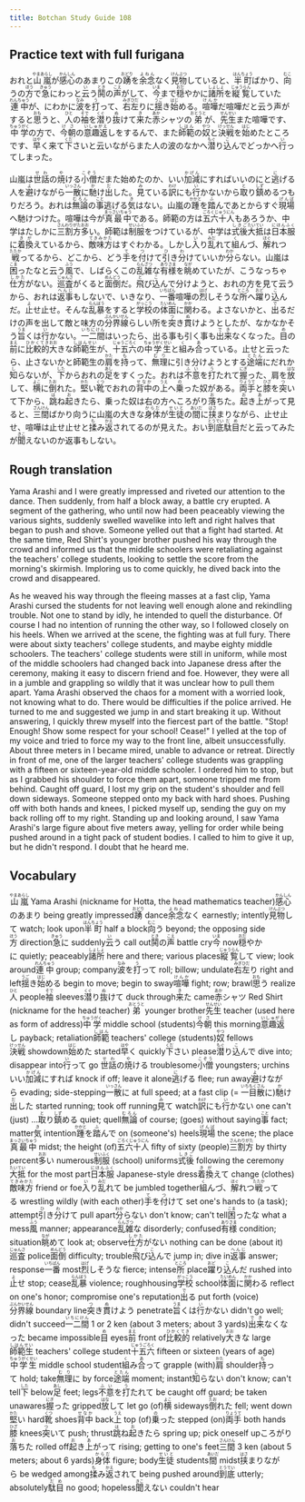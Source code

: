 ```yaml
---
title: Botchan Study Guide 108
---
```


## Practice text with full furigana

<p>
おれと<ruby><rb>山嵐</rb><rt>やまあらし</rt></ruby>が<ruby><rb>感心</rb><rt>かんしん</rt></ruby>のあまりこの<ruby><rb>踴</rb><rt>おどり</rt></ruby>を<ruby><rb>余念</rb><rt>よねん</rt></ruby>なく<ruby><rb>見物</rb><rt>けんぶつ</rt></ruby>していると、<ruby><rb>半町</rb><rt>はんちょう</rt></ruby>ばかり、<ruby><rb>向</rb><rt>むこ</rt></ruby>うの<ruby><rb>方</rb><rt>ほう</rt></ruby>で<ruby><rb>急</rb><rt>きゅう</rt></ruby>にわっと<ruby><rb>云</rb><rt>い</rt></ruby>う<ruby><rb>鬨</rb><rt>とき</rt></ruby>の<ruby><rb>声</rb><rt>こえ</rt></ruby>がして、<ruby><rb>今</rb><rt>いま</rt></ruby>まで<ruby><rb>穏</rb><rt>おだ</rt></ruby>やかに<ruby><rb>諸所</rb><rt>しょしょ</rt></ruby>を<ruby><rb>縦覧</rb><rt>じゅうらん</rt></ruby>していた<ruby><rb>連中</rb><rt>れんちゅう</rt></ruby>が、にわかに<ruby><rb>波</rb><rt>なみ</rt></ruby>を<ruby><rb>打</rb><rt>う</rt></ruby>って、<ruby><rb>右左</rb><rt>みぎひだ</rt></ruby>りに<ruby><rb>揺</rb><rt>うご</rt></ruby>き<ruby><rb>始</rb><rt>はじ</rt></ruby>める。<ruby><rb>喧嘩</rb><rt>けんか</rt></ruby>だ喧嘩だと云う声がすると<ruby><rb>思</rb><rt>おも</rt></ruby>うと、<ruby><rb>人</rb><rt>ひと</rt></ruby>の<ruby><rb>袖</rb><rt>そで</rt></ruby>を<ruby><rb>潜</rb><rt>くぐ</rt></ruby>り<ruby><rb>抜</rb><rt>ぬ</rt></ruby>けて<ruby><rb>来</rb><rt>き</rt></ruby>た<ruby><rb>赤</rb><rt>あか</rt></ruby>シャツの<ruby><rb>弟</rb><rt>おとうと</rt></ruby>が、<ruby><rb>先生</rb><rt>せんせい</rt></ruby>また喧嘩です、<ruby><rb>中学</rb><rt>ちゅうがく</rt></ruby>の方で、<ruby><rb>今朝</rb><rt>けさ</rt></ruby>の<ruby><rb>意趣返</rb><rt>いしゅがえ</rt></ruby>しをするんで、また<ruby><rb>師範</rb><rt>しはん</rt></ruby>の<ruby><rb>奴</rb><rt>やつ</rt></ruby>と<ruby><rb>決戦</rb><rt>けっせん</rt></ruby>を<ruby><rb>始</rb><rt>はじ</rt></ruby>めたところです、<ruby><rb>早</rb><rt>はや</rt></ruby>く来て<ruby><rb>下</rb><rt>くだ</rt></ruby>さいと云いながらまた人の波のなかへ<ruby><rb>潜</rb><rt>もぐ</rt></ruby>り<ruby><rb>込</rb><rt>こ</rt></ruby>んでどっかへ<ruby><rb>行</rb><rt>い</rt></ruby>ってしまった。
</p>

<p>
山嵐は<ruby><rb>世話</rb><rt>せわ</rt></ruby>の<ruby><rb>焼</rb><rt>や</rt></ruby>ける<ruby><rb>小僧</rb><rt>こぞう</rt></ruby>だまた始めたのか、いい<ruby><rb>加減</rb><rt>かげん</rt></ruby>にすればいいのにと<ruby><rb>逃</rb><rt>に</rt></ruby>げる人を<ruby><rb>避</rb><rt>よ</rt></ruby>けながら<ruby><rb>一散</rb><rt>いっさん</rt></ruby>に<ruby><rb>馳</rb><rt>か</rt></ruby>け<ruby><rb>出</rb><rt>だ</rt></ruby>した。<ruby><rb>見</rb><rt>み</rt></ruby>ている<ruby><rb>訳</rb><rt>わけ</rt></ruby>にも<ruby><rb>行</rb><rt>い</rt></ruby>かないから<ruby><rb>取</rb><rt>と</rt></ruby>り<ruby><rb>鎮</rb><rt>しず</rt></ruby>めるつもりだろう。おれは<ruby><rb>無論</rb><rt>むろん</rt></ruby>の<ruby><rb>事</rb><rt>こと</rt></ruby>逃げる<ruby><rb>気</rb><rt>き</rt></ruby>はない。山嵐の<ruby><rb>踵</rb><rt>かかと</rt></ruby>を<ruby><rb>踏</rb><rt>ふ</rt></ruby>んであとからすぐ<ruby><rb>現場</rb><rt>げんば</rt></ruby>へ馳けつけた。喧嘩は今が<ruby><rb>真最中</rb><rt>まっさいちゅう</rt></ruby>である。師範の方は<ruby><rb>五六十人</rb><rt>ごろくじゅうにん</rt></ruby>もあろうか、中学はたしかに<ruby><rb>三割方</rb><rt>さんわりがた</rt></ruby><ruby><rb>多</rb><rt>おお</rt></ruby>い。師範は<ruby><rb>制服</rb><rt>せいふく</rt></ruby>をつけているが、中学は<ruby><rb>式後</rb><rt>しきご</rt></ruby><ruby><rb>大抵</rb><rt>たいてい</rt></ruby>は<ruby><rb>日本服</rb><rt>にほんふく</rt></ruby>に<ruby><rb>着換</rb><rt>きが</rt></ruby>えているから、<ruby><rb>敵味方</rb><rt>てきみかた</rt></ruby>はすぐわかる。しかし<ruby><rb>入</rb><rt>い</rt></ruby>り<ruby><rb>乱</rb><rt>みだ</rt></ruby>れて<ruby><rb>組</rb><rt>く</rt></ruby>んづ、<ruby><rb>解</rb><rt>ほぐ</rt></ruby>れつ<ruby><rb>戦</rb><rt>たたか</rt></ruby>ってるから、どこから、どう<ruby><rb>手</rb><rt>て</rt></ruby>を<ruby><rb>付</rb><rt>つ</rt></ruby>けて<ruby><rb>引</rb><rt>ひ</rt></ruby>き<ruby><rb>分</rb><rt>わ</rt></ruby>けていいか<ruby><rb>分</rb><rt>わか</rt></ruby>らない。山嵐は<ruby><rb>困</rb><rt>こま</rt></ruby>ったなと云う<ruby><rb>風</rb><rt>ふう</rt></ruby>で、しばらくこの<ruby><rb>乱雑</rb><rt>らんざつ</rt></ruby>な<ruby><rb>有様</rb><rt>ありさま</rt></ruby>を<ruby><rb>眺</rb><rt>なが</rt></ruby>めていたが、こうなっちゃ<ruby><rb>仕方</rb><rt>しかた</rt></ruby>がない。<ruby><rb>巡査</rb><rt>じゅんさ</rt></ruby>がくると<ruby><rb>面倒</rb><rt>めんどう</rt></ruby>だ。<ruby><rb>飛</rb><rt>と</rt></ruby>び<ruby><rb>込</rb><rt>こ</rt></ruby>んで分けようと、おれの方を見て云うから、おれは<ruby><rb>返事</rb><rt>へんじ</rt></ruby>もしないで、いきなり、<ruby><rb>一番</rb><rt>いちばん</rt></ruby>喧嘩の<ruby><rb>烈</rb><rt>はげ</rt></ruby>しそうな<ruby><rb>所</rb><rt>ところ</rt></ruby>へ<ruby><rb>躍</rb><rt>おど</rt></ruby>り<ruby><rb>込</rb><rt>こ</rt></ruby>んだ。<ruby><rb>止</rb><rt>よ</rt></ruby>せ止せ。そんな<ruby><rb>乱暴</rb><rt>らんぼう</rt></ruby>をすると<ruby><rb>学校</rb><rt>がっこう</rt></ruby>の<ruby><rb>体面</rb><rt>たいめん</rt></ruby>に<ruby><rb>関</rb><rt>かか</rt></ruby>わる。よさないかと、<ruby><rb>出</rb><rt>で</rt></ruby>るだけの声を出して敵と味方の<ruby><rb>分界線</rb><rt>ぶんかいせん</rt></ruby>らしい所を<ruby><rb>突</rb><rt>つ</rt></ruby>き<ruby><rb>貫</rb><rt>ぬ</rt></ruby>けようとしたが、なかなかそう<ruby><rb>旨</rb><rt>うま</rt></ruby>くは<ruby><rb>行</rb><rt>い</rt></ruby>かない。<ruby><rb>一二間</rb><rt>いちにけん</rt></ruby>はいったら、出る事も引く事も<ruby><rb>出来</rb><rt>でき</rt></ruby>なくなった。<ruby><rb>目</rb><rt>め</rt></ruby>の<ruby><rb>前</rb><rt>まえ</rt></ruby>に<ruby><rb>比較的</rb><rt>ひかくてき</rt></ruby><ruby><rb>大</rb><rt>おお</rt></ruby>きな<ruby><rb>師範生</rb><rt>しはんせい</rt></ruby>が、<ruby><rb>十五六</rb><rt>じゅうごろく</rt></ruby>の<ruby><rb>中学生</rb><rt>ちゅうがくせい</rt></ruby>と<ruby><rb>組</rb><rt>く</rt></ruby>み<ruby><rb>合</rb><rt>あ</rt></ruby>っている。止せと云ったら、止さないかと師範生の<ruby><rb>肩</rb><rt>かた</rt></ruby>を<ruby><rb>持</rb><rt>も</rt></ruby>って、<ruby><rb>無理</rb><rt>むり</rt></ruby>に引き分けようとする<ruby><rb>途端</rb><rt>とたん</rt></ruby>にだれか<ruby><rb>知</rb><rt>し</rt></ruby>らないが、<ruby><rb>下</rb><rt>した</rt></ruby>からおれの<ruby><rb>足</rb><rt>あし</rt></ruby>をすくった。おれは<ruby><rb>不意</rb><rt>ふい</rt></ruby>を<ruby><rb>打</rb><rt>う</rt></ruby>たれて<ruby><rb>握</rb><rt>にぎ</rt></ruby>った、肩を<ruby><rb>放</rb><rt>はな</rt></ruby>して、<ruby><rb>横</rb><rt>よこ</rt></ruby>に<ruby><rb>倒</rb><rt>たお</rt></ruby>れた。<ruby><rb>堅</rb><rt>かた</rt></ruby>い<ruby><rb>靴</rb><rt>くつ</rt></ruby>でおれの<ruby><rb>背中</rb><rt>せなか</rt></ruby>の<ruby><rb>上</rb><rt>うえ</rt></ruby>へ<ruby><rb>乗</rb><rt>の</rt></ruby>った奴がある。<ruby><rb>両手</rb><rt>りょうて</rt></ruby>と<ruby><rb>膝</rb><rt>ひざ</rt></ruby>を<ruby><rb>突</rb><rt>つ</rt></ruby>いて下から、<ruby><rb>跳</rb><rt>は</rt></ruby>ね<ruby><rb>起</rb><rt>お</rt></ruby>きたら、乗った奴は右の方へころがり<ruby><rb>落</rb><rt>お</rt></ruby>ちた。<ruby><rb>起</rb><rt>お</rt></ruby>き<ruby><rb>上</rb><rt>あ</rt></ruby>がって見ると、<ruby><rb>三間</rb><rt>さんけん</rt></ruby>ばかり向うに山嵐の大きな<ruby><rb>身体</rb><rt>からだ</rt></ruby>が<ruby><rb>生徒</rb><rt>せいと</rt></ruby>の<ruby><rb>間</rb><rt>あいだ</rt></ruby>に<ruby><rb>挟</rb><rt>はさ</rt></ruby>まりながら、止せ止せ、喧嘩は止せ止せと<ruby><rb>揉</rb><rt>も</rt></ruby>み<ruby><rb>返</rb><rt>かえ</rt></ruby>されてるのが見えた。おい<ruby><rb>到底</rb><rt>とうてい</rt></ruby><ruby><rb>駄目</rb><rt>だめ</rt></ruby>だと云ってみたが<ruby><rb>聞</rb><rt>きこ</rt></ruby>えないのか返事もしない。
</p>


## Rough translation

Yama Arashi and I were greatly impressed and riveted our attention to the dance. Then suddenly, from half a block away, a battle cry erupted. A segment of the gathering, who until now had been peaceably viewing the various sights, suddenly swelled wavelike into left and right halves that began to push and shove. Someone yelled out that a fight had started. At the same time, Red Shirt's younger brother pushed his way through the crowd and informed us that the middle schoolers were retaliating against the teachers' college students, looking to settle the score from the morning's skirmish. Imploring us to come quickly, he dived back into the crowd and disappeared.

As he weaved his way through the fleeing masses at a fast clip, Yama Arashi cursed the students for not leaving well enough alone and rekindling trouble. Not one to stand by idly, he intended to quell the disturbance. Of course I had no intention of running the other way, so I followed closely on his heels. When we arrived at the scene, the fighting was at full fury. There were about sixty teachers' college students, and maybe eighty middle schoolers. The teachers' college students were still in uniform, while most of the middle schoolers had changed back into Japanese dress after the ceremony, making it easy to discern friend and foe. However, they were all in a jumble and grappling so wildly that it was unclear how to pull them apart. Yama Arashi observed the chaos for a moment with a worried look, not knowing what to do. There would be difficulties if the police arrived. He turned to me and suggested we jump in and start breaking it up. Without answering, I quickly threw myself into the fiercest part of the battle. "Stop! Enough! Show some respect for your school! Cease!" I yelled at the top of my voice and tried to force my way to the front line, albeit unsuccessfully. About three meters in I became mired, unable to advance or retreat. Directly in front of me, one of the larger teachers' college students was grappling with a fifteen or sixteen-year-old middle schooler. I ordered him to stop, but as I grabbed his shoulder to force them apart, someone tripped me from behind. Caught off guard, I lost my grip on the student's shoulder and fell down sideways. Someone stepped onto my back with hard shoes. Pushing off with both hands and knees, I picked myself up, sending the guy on my back rolling off to my right. Standing up and looking around, I saw Yama Arashi's large figure about five meters away, yelling for order while being pushed around in a tight pack of student bodies. I called to him to give it up, but he didn't respond. I doubt that he heard me.   


## Vocabulary

<p>
<span className="vocabstudy"><ruby><rb>山嵐</rb><rt>やまあらし</rt></ruby>&nbsp;Yama Arashi (nickname for Hotta, the head mathematics teacher)</span><span className="vocabstudy"><ruby><rb>感心</rb><rt>かんしん</rt></ruby>のあまり&nbsp;being greatly impressed</span><span className="vocabstudy"><ruby><rb>踴</rb><rt>おどり</rt></ruby>&nbsp;dance</span><span className="vocabstudy"><ruby><rb>余念</rb><rt>よねん</rt></ruby>なく&nbsp;earnestly; intently</span><span className="vocabstudy"><ruby><rb>見物</rb><rt>けんぶつ</rt></ruby>して&nbsp;watch; look upon</span><span className="vocabstudy"><ruby><rb>半町</rb><rt>はんちょう</rt></ruby>&nbsp;half a block</span><span className="vocabstudy"><ruby><rb>向</rb><rt>むこ</rt></ruby>う&nbsp;beyond; the opposing side</span><span className="vocabstudy"><ruby><rb>方</rb><rt>ほう</rt></ruby>&nbsp;direction</span><span className="vocabstudy"><ruby><rb>急</rb><rt>きゅう</rt></ruby>に&nbsp;suddenly</span><span className="vocabstudy"><ruby><rb>云</rb><rt>い</rt></ruby>う&nbsp;call out</span><span className="vocabstudy"><ruby><rb>鬨</rb><rt>とき</rt></ruby>の<ruby><rb>声</rb><rt>こえ</rt></ruby>&nbsp;battle cry</span><span className="vocabstudy"><ruby><rb>今</rb><rt>いま</rt></ruby>&nbsp;now</span><span className="vocabstudy"><ruby><rb>穏</rb><rt>おだ</rt></ruby>やかに&nbsp;quietly; peaceably</span><span className="vocabstudy"><ruby><rb>諸所</rb><rt>しょしょ</rt></ruby>&nbsp;here and there; various places</span><span className="vocabstudy"><ruby><rb>縦覧</rb><rt>じゅうらん</rt></ruby>して&nbsp;view; look around</span><span className="vocabstudy"><ruby><rb>連中</rb><rt>れんちゅう</rt></ruby>&nbsp;group; company</span><span className="vocabstudy"><ruby><rb>波</rb><rt>なみ</rt></ruby>を<ruby><rb>打</rb><rt>う</rt></ruby>って&nbsp;roll; billow; undulate</span><span className="vocabstudy"><ruby><rb>右左</rb><rt>みぎひだ</rt></ruby>り&nbsp;right and left</span><span className="vocabstudy"><ruby><rb>揺</rb><rt>うご</rt></ruby>き<ruby><rb>始</rb><rt>はじ</rt></ruby>める&nbsp;begin to move; begin to sway</span><span className="vocabstudy"><ruby><rb>喧嘩</rb><rt>けんか</rt></ruby>&nbsp;fight; row; brawl</span><span className="vocabstudy"><ruby><rb>思</rb><rt>おも</rt></ruby>う&nbsp;realize</span><span className="vocabstudy"><ruby><rb>人</rb><rt>ひと</rt></ruby>&nbsp;people</span><span className="vocabstudy"><ruby><rb>袖</rb><rt>そで</rt></ruby>&nbsp;sleeves</span><span className="vocabstudy"><ruby><rb>潜</rb><rt>くぐ</rt></ruby>り<ruby><rb>抜</rb><rt>ぬ</rt></ruby>けて&nbsp;duck through</span><span className="vocabstudy"><ruby><rb>来</rb><rt>き</rt></ruby>た&nbsp;came</span><span className="vocabstudy"><ruby><rb>赤</rb><rt>あか</rt></ruby>シャツ&nbsp;Red Shirt (nickname for the head teacher)</span><span className="vocabstudy"><ruby><rb>弟</rb><rt>おとうと</rt></ruby>&nbsp;younger brother</span><span className="vocabstudy"><ruby><rb>先生</rb><rt>せんせい</rt></ruby>&nbsp;teacher (used here as form of address)</span><span className="vocabstudy"><ruby><rb>中学</rb><rt>ちゅうがく</rt></ruby>&nbsp;middle school (students)</span><span className="vocabstudy"><ruby><rb>今朝</rb><rt>けさ</rt></ruby>&nbsp;this morning</span><span className="vocabstudy"><ruby><rb>意趣返</rb><rt>いしゅがえ</rt></ruby>し&nbsp;payback; retaliation</span><span className="vocabstudy"><ruby><rb>師範</rb><rt>しはん</rt></ruby>&nbsp;teachers' college (students)</span><span className="vocabstudy"><ruby><rb>奴</rb><rt>やつ</rt></ruby>&nbsp;fellows</span><span className="vocabstudy"><ruby><rb>決戦</rb><rt>けっせん</rt></ruby>&nbsp;showdown</span><span className="vocabstudy"><ruby><rb>始</rb><rt>はじ</rt></ruby>めた&nbsp;started</span><span className="vocabstudy"><ruby><rb>早</rb><rt>はや</rt></ruby>く&nbsp;quickly</span><span className="vocabstudy"><ruby><rb>下</rb><rt>くだ</rt></ruby>さい&nbsp;please</span><span className="vocabstudy"><ruby><rb>潜</rb><rt>もぐ</rt></ruby>り<ruby><rb>込</rb><rt>こ</rt></ruby>んで&nbsp;dive into; disappear into</span><span className="vocabstudy"><ruby><rb>行</rb><rt>い</rt></ruby>って&nbsp;go</span>
<span className="vocabstudy"><ruby><rb>世話</rb><rt>せわ</rt></ruby>の<ruby><rb>焼</rb><rt>や</rt></ruby>ける&nbsp;troublesome</span><span className="vocabstudy"><ruby><rb>小僧</rb><rt>こぞう</rt></ruby>&nbsp;youngsters; urchins</span><span className="vocabstudy">いい<ruby><rb>加減</rb><rt>かげん</rt></ruby>にすれば&nbsp;knock if off; leave it alone</span><span className="vocabstudy"><ruby><rb>逃</rb><rt>に</rt></ruby>げる&nbsp;flee; run away</span><span className="vocabstudy"><ruby><rb>避</rb><rt>よ</rt></ruby>けながら&nbsp;evading; side-stepping</span><span className="vocabstudy"><ruby><rb>一散</rb><rt>いっさん</rt></ruby>に&nbsp;at full speed; at a fast clip (= <ruby><rb>一目散</rb><rt>いちもくさん</rt></ruby>に)</span><span className="vocabstudy"><ruby><rb>馳</rb><rt>か</rt></ruby>け<ruby><rb>出</rb><rt>だ</rt></ruby>した&nbsp;started running; took off running</span><span className="vocabstudy"><ruby><rb>見</rb><rt>み</rt></ruby>て&nbsp;watch</span><span className="vocabstudy"><ruby><rb>訳</rb><rt>わけ</rt></ruby>にも<ruby><rb>行</rb><rt>い</rt></ruby>かない&nbsp;one can't (just) ...</span><span className="vocabstudy"><ruby><rb>取</rb><rt>と</rt></ruby>り<ruby><rb>鎮</rb><rt>しず</rt></ruby>める&nbsp;quiet; quell</span><span className="vocabstudy"><ruby><rb>無論</rb><rt>むろん</rt></ruby>&nbsp;of course; (goes) without saying</span><span className="vocabstudy"><ruby><rb>事</rb><rt>こと</rt></ruby>&nbsp;fact; matter</span><span className="vocabstudy"><ruby><rb>気</rb><rt>き</rt></ruby>&nbsp;intention</span><span className="vocabstudy"><ruby><rb>踵</rb><rt>かかと</rt></ruby>を<ruby><rb>踏</rb><rt>ふ</rt></ruby>んで&nbsp;on (someone's) heels</span><span className="vocabstudy"><ruby><rb>現場</rb><rt>げんば</rt></ruby>&nbsp;the scene; the place</span><span className="vocabstudy"><ruby><rb>真最中</rb><rt>まっさいちゅう</rt></ruby>&nbsp;midst; the height (of)</span><span className="vocabstudy"><ruby><rb>五六十人</rb><rt>ごろくじゅうにん</rt></ruby>&nbsp;fifty of sixty (people)</span><span className="vocabstudy"><ruby><rb>三割方</rb><rt>さんわりがた</rt></ruby>&nbsp;by thirty percent</span><span className="vocabstudy"><ruby><rb>多</rb><rt>おお</rt></ruby>い&nbsp;numerous</span><span className="vocabstudy"><ruby><rb>制服</rb><rt>せいふく</rt></ruby>&nbsp;(school) uniforms</span><span className="vocabstudy"><ruby><rb>式後</rb><rt>しきご</rt></ruby>&nbsp;following the ceremony</span><span className="vocabstudy"><ruby><rb>大抵</rb><rt>たいてい</rt></ruby>&nbsp;for the most part</span><span className="vocabstudy"><ruby><rb>日本服</rb><rt>にほんふく</rt></ruby>&nbsp;Japanese-style dress</span><span className="vocabstudy"><ruby><rb>着換</rb><rt>きが</rt></ruby>えて&nbsp;change (clothes)</span><span className="vocabstudy"><ruby><rb>敵味方</rb><rt>てきみかた</rt></ruby>&nbsp;friend or foe</span><span className="vocabstudy"><ruby><rb>入</rb><rt>い</rt></ruby>り<ruby><rb>乱</rb><rt>みだ</rt></ruby>れて&nbsp;be jumbled together</span><span className="vocabstudy"><ruby><rb>組</rb><rt>く</rt></ruby>んづ、<ruby><rb>解</rb><rt>ほぐ</rt></ruby>れつ<ruby><rb>戦</rb><rt>たたか</rt></ruby>ってる&nbsp;wrestling wildly (with each other)</span><span className="vocabstudy"><ruby><rb>手</rb><rt>て</rt></ruby>を<ruby><rb>付</rb><rt>つ</rt></ruby>けて&nbsp;set one's hands to (a task); attempt</span><span className="vocabstudy"><ruby><rb>引</rb><rt>ひ</rt></ruby>き<ruby><rb>分</rb><rt>わ</rt></ruby>けて&nbsp;pull apart</span><span className="vocabstudy"><ruby><rb>分</rb><rt>わか</rt></ruby>らない&nbsp;don't know; can't tell</span><span className="vocabstudy"><ruby><rb>困</rb><rt>こま</rt></ruby>ったな&nbsp;what a mess</span><span className="vocabstudy"><ruby><rb>風</rb><rt>ふう</rt></ruby>&nbsp;manner; appearance</span><span className="vocabstudy"><ruby><rb>乱雑</rb><rt>らんざつ</rt></ruby>な&nbsp;disorderly; confused</span><span className="vocabstudy"><ruby><rb>有様</rb><rt>ありさま</rt></ruby>&nbsp;condition; situation</span><span className="vocabstudy"><ruby><rb>眺</rb><rt>なが</rt></ruby>めて&nbsp;look at; observe</span><span className="vocabstudy"><ruby><rb>仕方</rb><rt>しかた</rt></ruby>がない&nbsp;nothing can be done (about it)</span><span className="vocabstudy"><ruby><rb>巡査</rb><rt>じゅんさ</rt></ruby>&nbsp;police</span><span className="vocabstudy"><ruby><rb>面倒</rb><rt>めんどう</rt></ruby>&nbsp;difficulty; trouble</span><span className="vocabstudy"><ruby><rb>飛</rb><rt>と</rt></ruby>び<ruby><rb>込</rb><rt>こ</rt></ruby>んで&nbsp;jump in; dive in</span><span className="vocabstudy"><ruby><rb>返事</rb><rt>へんじ</rt></ruby>&nbsp;answer; response</span><span className="vocabstudy"><ruby><rb>一番</rb><rt>いちばん</rt></ruby>&nbsp;most</span><span className="vocabstudy"><ruby><rb>烈</rb><rt>はげ</rt></ruby>しそうな&nbsp;fierce; intense</span><span className="vocabstudy"><ruby><rb>所</rb><rt>ところ</rt></ruby>&nbsp;place</span><span className="vocabstudy"><ruby><rb>躍</rb><rt>おど</rt></ruby>り<ruby><rb>込</rb><rt>こ</rt></ruby>んだ&nbsp;rushed into</span><span className="vocabstudy"><ruby><rb>止</rb><rt>よ</rt></ruby>せ&nbsp;stop; cease</span><span className="vocabstudy"><ruby><rb>乱暴</rb><rt>らんぼう</rt></ruby>&nbsp;violence; roughhousing</span><span className="vocabstudy"><ruby><rb>学校</rb><rt>がっこう</rt></ruby>&nbsp;school</span><span className="vocabstudy"><ruby><rb>体面</rb><rt>たいめん</rt></ruby>に<ruby><rb>関</rb><rt>かか</rt></ruby>わる&nbsp;reflect on one's honor; compromise one's reputation</span><span className="vocabstudy"><ruby><rb>出</rb><rt>で</rt></ruby>る&nbsp;put forth (voice)</span><span className="vocabstudy"><ruby><rb>分界線</rb><rt>ぶんかいせん</rt></ruby>&nbsp;boundary line</span><span className="vocabstudy"><ruby><rb>突</rb><rt>つ</rt></ruby>き<ruby><rb>貫</rb><rt>ぬ</rt></ruby>けよう&nbsp;penetrate</span><span className="vocabstudy"><ruby><rb>旨</rb><rt>うま</rt></ruby>くは<ruby><rb>行</rb><rt>い</rt></ruby>かない&nbsp;didn't go well; didn't succeed</span><span className="vocabstudy"><ruby><rb>一二間</rb><rt>いちにけん</rt></ruby>&nbsp;1 or 2 ken (about 3 meters; about 3 yards)</span><span className="vocabstudy"><ruby><rb>出来</rb><rt>でき</rt></ruby>なくなった&nbsp;became impossible</span><span className="vocabstudy"><ruby><rb>目</rb><rt>め</rt></ruby>&nbsp;eyes</span><span className="vocabstudy"><ruby><rb>前</rb><rt>まえ</rt></ruby>&nbsp;front of</span><span className="vocabstudy"><ruby><rb>比較的</rb><rt>ひかくてき</rt></ruby>&nbsp;relatively</span><span className="vocabstudy"><ruby><rb>大</rb><rt>おお</rt></ruby>きな&nbsp;large</span><span className="vocabstudy"><ruby><rb>師範生</rb><rt>しはんせい</rt></ruby>&nbsp;teachers' college student</span><span className="vocabstudy"><ruby><rb>十五六</rb><rt>じゅうごろく</rt></ruby>&nbsp;fifteen or sixteen (years of age)</span><span className="vocabstudy"><ruby><rb>中学生</rb><rt>ちゅうがくせい</rt></ruby>&nbsp;middle school student</span><span className="vocabstudy"><ruby><rb>組</rb><rt>く</rt></ruby>み<ruby><rb>合</rb><rt>あ</rt></ruby>って&nbsp;grapple (with)</span><span className="vocabstudy"><ruby><rb>肩</rb><rt>かた</rt></ruby>&nbsp;shoulder</span><span className="vocabstudy"><ruby><rb>持</rb><rt>も</rt></ruby>って&nbsp;hold; take</span><span className="vocabstudy"><ruby><rb>無理</rb><rt>むり</rt></ruby>に&nbsp;by force</span><span className="vocabstudy"><ruby><rb>途端</rb><rt>とたん</rt></ruby>&nbsp;moment; instant</span><span className="vocabstudy"><ruby><rb>知</rb><rt>し</rt></ruby>らない&nbsp;don't know; can't tell</span><span className="vocabstudy"><ruby><rb>下</rb><rt>した</rt></ruby>&nbsp;below</span><span className="vocabstudy"><ruby><rb>足</rb><rt>あし</rt></ruby>&nbsp;feet; legs</span><span className="vocabstudy"><ruby><rb>不意</rb><rt>ふい</rt></ruby>を<ruby><rb>打</rb><rt>う</rt></ruby>たれて&nbsp;be caught off guard; be taken unawares</span><span className="vocabstudy"><ruby><rb>握</rb><rt>にぎ</rt></ruby>った&nbsp;gripped</span><span className="vocabstudy"><ruby><rb>放</rb><rt>はな</rt></ruby>して&nbsp;let go (of)</span><span className="vocabstudy"><ruby><rb>横</rb><rt>よこ</rt></ruby>&nbsp;sideways</span><span className="vocabstudy"><ruby><rb>倒</rb><rt>たお</rt></ruby>れた&nbsp;fell; went down</span><span className="vocabstudy"><ruby><rb>堅</rb><rt>かた</rt></ruby>い&nbsp;hard</span><span className="vocabstudy"><ruby><rb>靴</rb><rt>くつ</rt></ruby>&nbsp;shoes</span><span className="vocabstudy"><ruby><rb>背中</rb><rt>せなか</rt></ruby>&nbsp;back</span><span className="vocabstudy"><ruby><rb>上</rb><rt>うえ</rt></ruby>&nbsp;top (of)</span><span className="vocabstudy"><ruby><rb>乗</rb><rt>の</rt></ruby>った&nbsp;stepped (on)</span><span className="vocabstudy"><ruby><rb>両手</rb><rt>りょうて</rt></ruby>&nbsp;both hands</span><span className="vocabstudy"><ruby><rb>膝</rb><rt>ひざ</rt></ruby>&nbsp;knees</span><span className="vocabstudy"><ruby><rb>突</rb><rt>つ</rt></ruby>いて&nbsp;push; thrust</span><span className="vocabstudy"><ruby><rb>跳</rb><rt>は</rt></ruby>ね<ruby><rb>起</rb><rt>お</rt></ruby>きたら&nbsp;spring up; pick oneself up</span><span className="vocabstudy">ころがり<ruby><rb>落</rb><rt>お</rt></ruby>ちた&nbsp;rolled off</span><span className="vocabstudy"><ruby><rb>起</rb><rt>お</rt></ruby>き<ruby><rb>上</rb><rt>あ</rt></ruby>がって&nbsp;rising; getting to one's feet</span><span className="vocabstudy"><ruby><rb>三間</rb><rt>さんけん</rt></ruby>&nbsp;3 ken (about 5 meters; about 6 yards)</span><span className="vocabstudy"><ruby><rb>身体</rb><rt>からだ</rt></ruby>&nbsp;figure; body</span><span className="vocabstudy"><ruby><rb>生徒</rb><rt>せいと</rt></ruby>&nbsp;students</span><span className="vocabstudy"><ruby><rb>間</rb><rt>あいだ</rt></ruby>&nbsp;midst</span><span className="vocabstudy"><ruby><rb>挟</rb><rt>はさ</rt></ruby>まりながら&nbsp;be wedged among</span><span className="vocabstudy"><ruby><rb>揉</rb><rt>も</rt></ruby>み<ruby><rb>返</rb><rt>かえ</rt></ruby>されて&nbsp;being pushed around</span><span className="vocabstudy"><ruby><rb>到底</rb><rt>とうてい</rt></ruby>&nbsp;utterly; absolutely</span><span className="vocabstudy"><ruby><rb>駄目</rb><rt>だめ</rt></ruby>&nbsp;no good; hopeless</span><span className="vocabstudy"><ruby><rb>聞</rb><rt>きこ</rt></ruby>えない&nbsp;couldn't hear</span>
</p>
